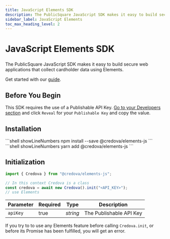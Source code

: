 ```yaml
---
title: JavaScript Elements SDK
description: The PublicSquare JavaScript SDK makes it easy to build secure web applications that collect cardholder data using Elements.
sidebar_label: JavaScript Elements
toc_max_heading_level: 2
---
```




# JavaScript Elements SDK

<GithubCard heading="JavaScript Elements SDK" icon={SDK.JAVASCRIPT} organization="publicsquare-financial" repository="credova-elements" />

###

The PublicSquare JavaScript SDK makes it easy to build secure web applications that collect cardholder data using Elements.

Get started with our [guide](/guides/merchants/collect-cards).

## Before You Begin

This SDK requires the use of a Publishable API Key. [Go to your Developers section](https://portal.publicsquare.com/developers/api-keys) and click `Reveal` for your `Publishable Key` and copy the value.

## Installation

<Tabs className="publicsquare-tabs">
  <TabItem value="npm" label="npm">
```shell showLineNumbers
npm install --save @credova/elements-js
```
  </TabItem>

  <TabItem value="yarn" label="yarn">
```shell showLineNumbers
yarn add @credova/elements-js
```
  </TabItem>
</Tabs>

## Initialization

```javascript showLineNumbers
import { Credova } from "@credova/elements-js";

// In this context Credova is a class
const credova = await new Credova().init("<API_KEY>");
// use Elements
```

| Parameter | Required | Type                     | Description                     |
| --------- | -------- | ------------------------ | ------------------------------- |
| `apiKey`  | true     | _string_                 | The Publishable API Key         |

<Alert type={Alerts.WARNING}>If you try to to use any Elements feature before calling <code>Credova.init</code>, or before its Promise has been fulfilled, you will get an error.</Alert>
